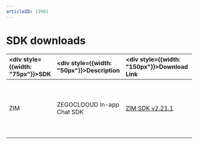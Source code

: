 ```yaml
---
articleID: 13961
---
```

# SDK downloads

| <div style={{width: "75px"}}>SDK</div>   | <div style={{width: "50px"}}>Description</div>  |  <div style={{width: "150px"}}>Download Link</div> |  <div style={{width: "250px"}}>Related Docs</div> |
| :----------------------------------------- | :----------------------------------------------------------------------------------------------------- | :----------------------------------------------------------------------------------------------------------------------------------------------------------------------------------------------------------------------------------------------------------------------------- | :----------------------------------------- | 
| ZIM | ZEGOCLOOUD In-app Chat SDK | [ZIM SDK v2.21.1](https://artifact-sdk.zego.im/zim/sdk/windows/ZIM-win-shared-cpp.zip) | <ul><li>[Send and receive messages](./../Send%20and%20receive%20messages.mdx)</li><li>[Sample code](./../Sample%20code.mdx)</li><li>[Release notes - ZIM](./ZIM%20release%20notes.mdx)</li></ul> |
